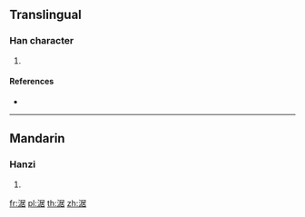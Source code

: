 ==Translingual==

===Han character===
{{Han char|rn=85|rad=水|as=08|sn=11|four=37164|canj=ESJR}}

# {{defn|Han|sort=水08}}

====References====
* {{Han ref|kx=0628.210|dkj=17603|hdz=31664.050|uh=6DBA|ud=28090|bh=D5FA|bd=54778}}

----

==Mandarin==

===Hanzi===
{{cmn-hanzi|pin=[[jū]] ([[ju1]])|wg=chü<sup>1</sup>}}

# {{defn|lang=cmn|sort=水08}}

[[fr:涺]]
[[pl:涺]]
[[th:涺]]
[[zh:涺]]